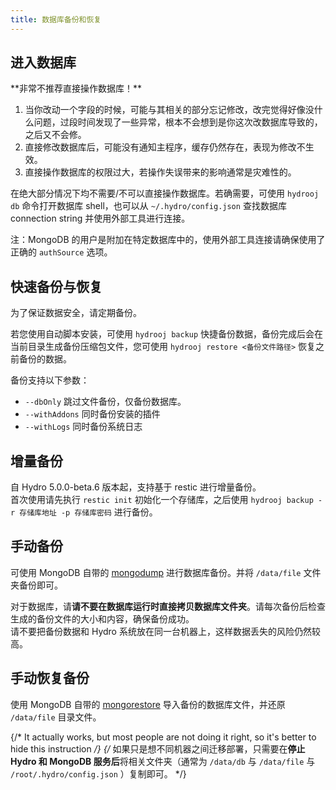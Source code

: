 ```yaml
---
title: 数据库备份和恢复
---
```


## 进入数据库

<Callout type="error">
**非常不推荐直接操作数据库！**

1. 当你改动一个字段的时候，可能与其相关的部分忘记修改，改完觉得好像没什么问题，过段时间发现了一些异常，根本不会想到是你这次改数据库导致的，之后又不会修。
2. 直接修改数据库后，可能没有通知主程序，缓存仍然存在，表现为修改不生效。
3. 直接操作数据库的权限过大，若操作失误带来的影响通常是灾难性的。
</Callout>

在绝大部分情况下均不需要/不可以直接操作数据库。若确需要，可使用 `hydrooj db` 命令打开数据库 shell，也可以从 `~/.hydro/config.json` 查找数据库 connection string 并使用外部工具进行连接。

注：MongoDB 的用户是附加在特定数据库中的，使用外部工具连接请确保使用了正确的 `authSource` 选项。

## 快速备份与恢复

为了保证数据安全，请定期备份。  

若您使用自动脚本安装，可使用 `hydrooj backup` 快捷备份数据，备份完成后会在当前目录生成备份压缩包文件，您可使用 `hydrooj restore <备份文件路径>` 恢复之前备份的数据。

备份支持以下参数：

- `--dbOnly` 跳过文件备份，仅备份数据库。
- `--withAddons` 同时备份安装的插件
- `--withLogs` 同时备份系统日志

## 增量备份

自 Hydro 5.0.0-beta.6 版本起，支持基于 restic 进行增量备份。  
首次使用请先执行 `restic init` 初始化一个存储库，之后使用 `hydrooj backup -r 存储库地址 -p 存储库密码` 进行备份。

## 手动备份

可使用 MongoDB 自带的 [mongodump](https://docs.mongodb.com/database-tools/mongodump/) 进行数据库备份。并将 `/data/file` 文件夹备份即可。  

对于数据库，请**请不要在数据库运行时直接拷贝数据库文件夹**。请每次备份后检查生成的备份文件的大小和内容，确保备份成功。  
请不要把备份数据和 Hydro 系统放在同一台机器上，这样数据丢失的风险仍然较高。  

## 手动恢复备份

使用 MongoDB 自带的 [mongorestore](https://docs.mongodb.com/database-tools/mongorestore/) 导入备份的数据库文件，并还原 `/data/file` 目录文件。  

{/* It actually works, but most people are not doing it right, so it's better to hide this instruction */}
{/* 如果只是想不同机器之间迁移部署，只需要在**停止 Hydro 和 MongoDB 服务后**将相关文件夹（通常为 `/data/db` 与 `/data/file` 与 `/root/.hydro/config.json` ）复制即可。 */}
